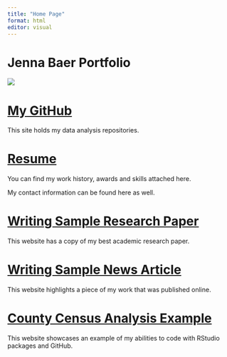 ```yaml
---
title: "Home Page"
format: html
editor: visual
---
```


# Jenna Baer Portfolio

![](IMG_1012.HEIC)

# [My GitHub](https://github.com/jrbaer14?tab=repositories)

This site holds my data analysis repositories.

# [Resume](https://github.com/jrbaer14/websitejennabaer/blob/main/Resume.JennaBaer%20(3).pdf)

You can find my work history, awards and skills attached here.

My contact information can be found here as well.

# [Writing Sample Research Paper](https://jrbaer14.github.io/websitejennabaer/paperwritingsample.html)

This website has a copy of my best academic research paper.

# [Writing Sample News Article](https://jrbaer14.github.io/websitejennabaer/newsarticle)

This website highlights a piece of my work that was published online.

# [County Census Analysis Example](https://jrbaer14.github.io/websitejennabaer/countycensus.html)

This website showcases an example of my abilities to code with RStudio packages and GitHub.
